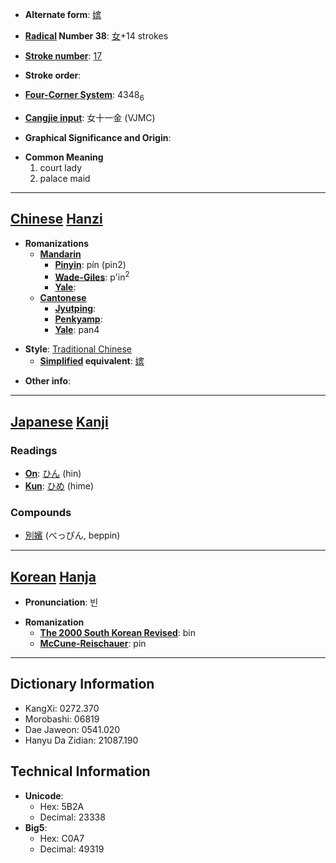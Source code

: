 * '''Alternate form''': [[嫔]]

* '''[[Wiktionary:Chinese radical index| Radical]] Number 38''': [[Wiktionary:Chinese radical index 女|女]]+14 strokes

* '''[[Wiktionary:Chinese total strokes index|Stroke number]]''': [[Wiktionary:Chinese total strokes index 17|17]]

* '''Stroke order''': 

* '''[[Wiktionary:Chinese four corner index|Four-Corner System]]''': 4348<sub>6</sub>

* '''[[Wiktionary:Chinese Cangjie index|Cangjie input]]''': 女十一金 (VJMC)

* '''Graphical Significance and Origin''': 

* '''Common Meaning'''
*#court lady
*# palace maid


----

== [[Chinese]] [[Hanzi]] ==

* '''Romanizations'''
** '''[[Mandarin]]'''
*** '''[[Pinyin]]''': pín (pin2)
*** '''[[Wade-Giles]]''': p'in<sup>2</sup>
*** '''[[Yale]]''': 
** '''[[Cantonese]]'''
*** '''[[Jyutping]]''':
*** '''[[Penkyamp]]''': 
*** '''[[Yale]]''': pan4

* '''Style''': [[Traditional Chinese]] 
** '''[[Simplified Chinese|Simplified]] equivalent''': [[嫔]]

* '''Other info''': 

----

== [[Japanese]] [[Kanji]] ==

===Readings===
* '''[[On]]''': [[ひん]] (hin)
* '''[[Kun]]''': [[ひめ]] (hime)
===Compounds===
*[[別嬪]] (べっぴん, beppin)
----

== [[Korean]] [[Hanja]] ==

* '''Pronunciation''': 빈

* '''Romanization'''
** '''[[The 2000 South Korean Revised Romanization|The 2000 South Korean Revised]]''': bin
** '''[[McCune-Reischauer]]''': pin

----

== Dictionary Information ==

* KangXi: 0272.370
* Morobashi: 06819
* Dae Jaweon: 0541.020
* Hanyu Da Zidian: 21087.190

== Technical Information ==

* '''Unicode''':
** Hex: 5B2A
** Decimal: 23338
* '''Big5''':
** Hex: C0A7
** Decimal: 49319